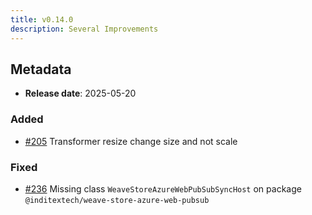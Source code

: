 ```yaml
---
title: v0.14.0
description: Several Improvements
---
```


## Metadata

- **Release date**: 2025-05-20

### Added

- [#205](https://github.com/InditexTech/weavejs/issues/205) Transformer resize change size and not scale

### Fixed

- [#236](https://github.com/InditexTech/weavejs/issues/236) Missing class `WeaveStoreAzureWebPubSubSyncHost` on package `@inditextech/weave-store-azure-web-pubsub`
